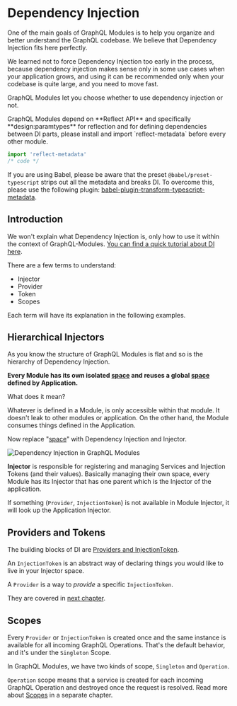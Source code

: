 
# Dependency Injection

One of the main goals of GraphQL Modules is to help you organize and better understand the GraphQL codebase. We believe that Dependency Injection fits here perfectly.

We learned not to force Dependency Injection too early in the process, because dependency injection makes sense only in some use cases when your application grows, and using it can be recommended only when your codebase is quite large, and you need to move fast.

GraphQL Modules let you choose whether to use dependency injection or not.

<Callout type="warning">
GraphQL Modules depend on **Reflect API** and specifically **design:paramtypes** for reflection and for defining dependencies between DI parts, please install and import `reflect-metadata` before every other module.

```typescript
import 'reflect-metadata'
/* code */
```

If you are using Babel, please be aware that the preset `@babel/preset-typescript` strips out all the metadata and breaks DI. To overcome this, please use the following plugin: [babel-plugin-transform-typescript-metadata](https://npmjs.com/package/babel-plugin-transform-typescript-metadata).

</Callout>

## Introduction

We won't explain what Dependency Injection is, only how to use it within the context of GraphQL-Modules. [You can find a quick tutorial about DI here](https://freecodecamp.org/news/a-quick-intro-to-dependency-injection-what-it-is-and-when-to-use-it-7578c84fa88f).

There are a few terms to understand:

- Injector
- Provider
- Token
- Scopes

Each term will have its explanation in the following examples.

## Hierarchical Injectors

As you know the structure of GraphQL Modules is flat and so is the hierarchy of Dependency Injection.

**Every Module has its own isolated <u>space</u> and reuses a global <u>space</u> defined by Application.**

What does it mean?

Whatever is defined in a Module, is only accessible within that module. It doesn't leak to other modules or application. On the other hand, the Module consumes things defined in the Application.

Now replace "<u>space</u>" with Dependency Injection and Injector.

![Dependency Injection in GraphQL Modules](/assets/img/docs/di.png)

**Injector** is responsible for registering and managing Services and Injection Tokens (and their values). Basically managing their own space, every Module has its Injector that has one parent which is the Injector of the application.

If something (`Provider`, `InjectionToken`) is not available in Module Injector, it will look up the Application Injector.

## Providers and Tokens

The building blocks of DI are [Providers and InjectionToken](providers).

An `InjectionToken` is an abstract way of declaring things you would like to live in your Injector space.

A `Provider` is a way to _provide_ a specific `InjectionToken`.

They are covered in [next chapter](providers).

## Scopes

Every `Provider` or `InjectionToken` is created once and the same instance is available for all incoming GraphQL Operations. That's the default behavior, and it's under the `Singleton` Scope.

In GraphQL Modules, we have two kinds of scope, `Singleton` and `Operation`.

`Operation` scope means that a service is created for each incoming GraphQL Operation and destroyed once the request is resolved. Read more about [Scopes](scopes) in a separate chapter.
